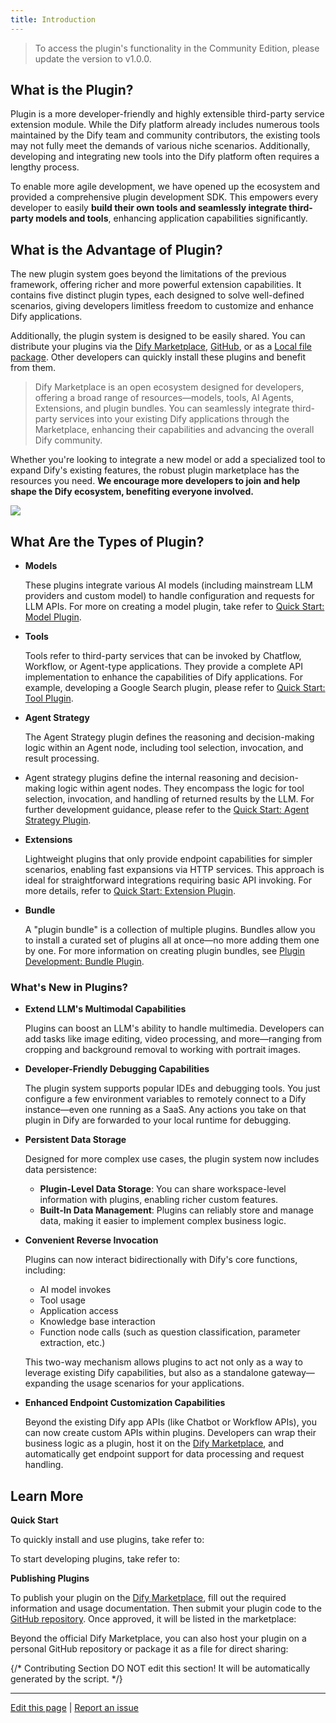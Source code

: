```yaml
---
title: Introduction
---
```



> To access the plugin's functionality in the Community Edition, please update the version to v1.0.0.

## **What is the Plugin?**

Plugin is a more developer-friendly and highly extensible third-party service extension module. While the Dify platform already includes numerous tools maintained by the Dify team and community contributors, the existing tools may not fully meet the demands of various niche scenarios. Additionally, developing and integrating new tools into the Dify platform often requires a lengthy process.

To enable more agile development, we have opened up the ecosystem and provided a comprehensive plugin development SDK. This empowers every developer to easily **build their own tools and seamlessly integrate third-party models and tools**, enhancing application capabilities significantly.

## What is the Advantage of Plugin?

The new plugin system goes beyond the limitations of the previous framework, offering richer and more powerful extension capabilities. It contains five distinct plugin types, each designed to solve well-defined scenarios, giving developers limitless freedom to customize and enhance Dify applications.

Additionally, the plugin system is designed to be easily shared. You can distribute your plugins via the [Dify Marketplace](https://marketplace.dify.ai/), [GitHub](/en/plugins/publish-plugins/publish-plugin-on-personal-github-repo), or as a [Local file package](/en/plugins/publish-plugins/package-plugin-file-and-publish.mdx). Other developers can quickly install these plugins and benefit from them.

> Dify Marketplace is an open ecosystem designed for developers, offering a broad range of resources—models, tools, AI Agents, Extensions, and plugin bundles. You can seamlessly integrate third-party services into your existing Dify applications through the Marketplace, enhancing their capabilities and advancing the overall Dify community.

Whether you're looking to integrate a new model or add a specialized tool to expand Dify's existing features, the robust plugin marketplace has the resources you need. **We encourage more developers to join and help shape the Dify ecosystem, benefiting everyone involved.**

![](https://assets-docs.dify.ai/2025/01/83f9566063db7ae4886f6a139f3f81ff.png)

## **What Are the Types of Plugin?**

*   **Models**

    These plugins integrate various AI models (including mainstream LLM providers and custom model) to handle configuration and requests for LLM APIs. For more on creating a model plugin, take refer to [Quick Start: Model Plugin](https://docs.dify.ai/plugins/quick-start/develop-plugins/model-plugin).
*   **Tools**

    Tools refer to third-party services that can be invoked by Chatflow, Workflow, or Agent-type applications. They provide a complete API implementation to enhance the capabilities of Dify applications. For example, developing a Google Search plugin, please refer to [Quick Start: Tool Plugin](/en/plugins/quick-start/develop-plugins/tool-plugin).
*   **Agent Strategy**

    The Agent Strategy plugin defines the reasoning and decision-making logic within an Agent node, including tool selection, invocation, and result processing.
* Agent strategy plugins define the internal reasoning and decision-making logic within agent nodes. They encompass the logic for tool selection, invocation, and handling of returned results by the LLM. For further development guidance, please refer to the [Quick Start: Agent Strategy Plugin](/en/plugins/quick-start/develop-plugins/agent-strategy-plugin).
*   **Extensions**

    Lightweight plugins that only provide endpoint capabilities for simpler scenarios, enabling fast expansions via HTTP services. This approach is ideal for straightforward integrations requiring basic API invoking. For more details, refer to [Quick Start: Extension Plugin](/en/plugins/quick-start/develop-plugins/extension-plugin).
*   **Bundle**

    A "plugin bundle" is a collection of multiple plugins. Bundles allow you to install a curated set of plugins all at once—no more adding them one by one. For more information on creating plugin bundles, see [Plugin Development: Bundle Plugin](/en/plugins/quick-start/develop-plugins/bundle).

### **What's New in Plugins?**

*   **Extend LLM's Multimodal Capabilities**

    Plugins can boost an LLM's ability to handle multimedia. Developers can add tasks like image editing, video processing, and more—ranging from cropping and background removal to working with portrait images.
*   **Developer-Friendly Debugging Capabilities**

    The plugin system supports popular IDEs and debugging tools. You just configure a few environment variables to remotely connect to a Dify instance—even one running as a SaaS. Any actions you take on that plugin in Dify are forwarded to your local runtime for debugging.
*   **Persistent Data Storage**

    Designed for more complex use cases, the plugin system now includes data persistence:

    * **Plugin-Level Data Storage**: You can share workspace-level information with plugins, enabling richer custom features.
    * **Built-In Data Management**: Plugins can reliably store and manage data, making it easier to implement complex business logic.
*   **Convenient Reverse Invocation**

    Plugins can now interact bidirectionally with Dify's core functions, including:

    * AI model invokes
    * Tool usage
    * Application access
    * Knowledge base interaction
    * Function node calls (such as question classification, parameter extraction, etc.)

    This two-way mechanism allows plugins to act not only as a way to leverage existing Dify capabilities, but also as a standalone gateway—expanding the usage scenarios for your applications.
*   **Enhanced Endpoint Customization Capabilities**

    Beyond the existing Dify app APIs (like Chatbot or Workflow APIs), you can now create custom APIs within plugins. Developers can wrap their business logic as a plugin, host it on the [Dify Marketplace](https://marketplace.dify.ai/), and automatically get endpoint support for data processing and request handling.

## Learn More

**Quick Start**

To quickly install and use plugins, take refer to:

<Card title="Install Plugins" icon="link" href="/en/plugins/quick-start/install-plugins">
</Card>

To start developing plugins, take refer to:

<Card title="Develop Plugins" icon="link" href="/en/plugins/quick-start/develop-plugins">
</Card>

**Publishing Plugins**

To publish your plugin on the [Dify Marketplace](https://marketplace.dify.ai/), fill out the required information and usage documentation. Then submit your plugin code to the [GitHub repository](https://github.com/langgenius/dify-plugins). Once approved, it will be listed in the marketplace:

<Card title="Publish to Dify Marketplace" icon="link" href="/en/plugins/publish-plugins/publish-to-dify-marketplace">
</Card>

Beyond the official Dify Marketplace, you can also host your plugin on a personal GitHub repository or package it as a file for direct sharing:

<Card title="Publish to Dify Marketplace" icon="link" href="/en/plugins/publish-plugins/publish-to-dify-marketplace">
</Card>

<Card title="Package and Publish Plugin File" icon="link" href="/en/plugins/publish-plugins/package-plugin-file-and-publish">
</Card>

{/*
Contributing Section
DO NOT edit this section!
It will be automatically generated by the script.
*/}

---

[Edit this page](https://github.com/langgenius/dify-docs/edit/main/en/plugins/introduction.mdx) | [Report an issue](https://github.com/langgenius/dify-docs/issues/new?template=docs.yml)

